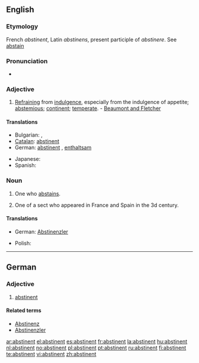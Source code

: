 ==English==

===Etymology===
French ''abstinent'', Latin ''abstinens'', present participle of ''abstinere''. See [[abstain]]

===Pronunciation===
*{{audio|en-us-abstinent.ogg|Audio (US)}}

===Adjective===
{{en-adj}}

# [[refraining|Refraining]] from [[indulgence]], especially from the indulgence of appetite; [[abstemious]]; [[continent]]; [[temperate]]. - [[Beaumont and Fletcher]]

====Translations====
{{trans-top|refraining from indulgence}}
* Bulgarian: {{t|bg|въздържан}},  {{t+|bg|умерен}}
* [[Catalan]]: [[abstinent#Catalan|abstinent]]
* German: [[abstinent#German|abstinent]] {{i|mostly when referring to alcohol/smoking}}, [[enthaltsam]] {{i|sexually abstinent/celibate}}
{{trans-mid}}
* Japanese: {{t|ja|禁欲(kinyoku)}}
* Spanish: {{t-|es|abstinente}}
{{trans-bottom}}

===Noun===
{{en-noun}}

# One who [[abstain]]s.
# {{context|ecclesiastical history}} One of a sect who appeared in France and Spain in the 3d century.

====Translations====
{{trans-top|one who abstains}}
* German: [[Abstinenzler]] {{m}} {{i|often pejorative}}
{{trans-mid}}
* Polish: {{t+|pl|abstynent|m}} {{i|often associated with alcohol}}
{{trans-bottom}}

----

==German==

===Adjective===
{{de-adj|comparative=abstinenter|superlative=abstinentesten}}

# [[abstinent#English|abstinent]]

====Related terms====
*[[Abstinenz]]
*[[Abstinenzler]]

[[ar:abstinent]]
[[el:abstinent]]
[[es:abstinent]]
[[fr:abstinent]]
[[la:abstinent]]
[[hu:abstinent]]
[[nl:abstinent]]
[[no:abstinent]]
[[pl:abstinent]]
[[pt:abstinent]]
[[ru:abstinent]]
[[fi:abstinent]]
[[te:abstinent]]
[[vi:abstinent]]
[[zh:abstinent]]